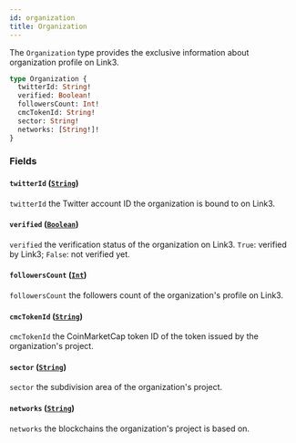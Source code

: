 ```yaml
---
id: organization
title: Organization
---
```



The `Organization` type provides the exclusive information about organization profile on Link3.

```graphql
type Organization {
  twitterId: String!
  verified: Boolean!
  followersCount: Int!
  cmcTokenId: String!
  sector: String!
  networks: [String!]!
}
```


### Fields

#### `twitterId` ([`String`](/reference/scalars/string))

`twitterId` the Twitter account ID the organization is bound to on Link3.


#### `verified` ([`Boolean`](/reference/scalars/boolean))

`verified` the verification status of the organization on Link3. `True`: verified by Link3; `False`: not verified yet.


#### `followersCount` ([`Int`](/reference/scalars/int))

`followersCount` the followers count of the organization's profile on Link3.


#### `cmcTokenId` ([`String`](/reference/scalars/string))

`cmcTokenId` the CoinMarketCap token ID of the token issued by the organization's project.


#### `sector` ([`String`](/reference/scalars/string))

`sector` the subdivision area of the organization's project.


#### `networks` ([`String`](/reference/scalars/string))

`networks` the blockchains the organization's project is based on.




